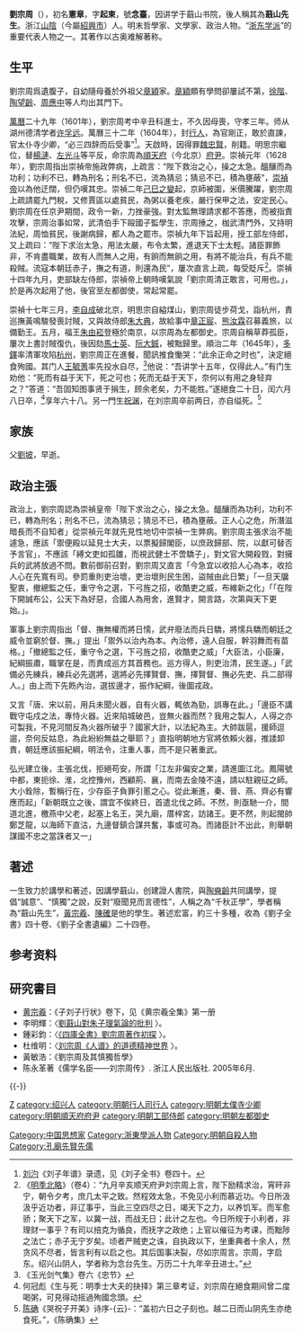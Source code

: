 {{Otheruses|other=名为劉宗周的其他人物|劉濂 (成化進士)}}
{{Otheruses|other=名为刘宪章的其他人物|刘宪章}}
{{明清人物信息框
|姓名 = 劉宗周
|原名 = 劉憲章
|圖片名稱= Liu Zongzhou.jpg
|圖片大小 = 200px
|圖片說明 =
|最高職務 = 工部左侍郎
|國家 = 大明
|爵位 = 
|籍貫 = [[浙江|浙江]][[山陰縣|山陰縣]]
|族裔 = 
|字號 = 字起東，號念臺
|室名 = 
|諡號 = 
|出生日期 = 萬曆六年（1578年）
|出生地點 =
|逝世日期 = 弘光元年（1645年）
|逝世地點 = 
|墓葬 =
|配偶 =
|親屬 =
|出身 = *萬曆二十九年辛丑科同進士出身
|經歷 = 
|著作 =
}}
'''劉宗周'''（{{bd|1578年||1645年|catIdx=Liu劉}}），初名'''憲章'''，字'''起東'''，號'''念臺'''，因讲学于蕺山书院，後人稱其為'''蕺山先生'''。浙江[[山陰|山陰]]（今屬[[紹興市|紹興市]]）人。明末哲學家、文學家、政治人物。“[[浙东学派|浙东学派]]”的重要代表人物之一。其著作以古奥难解著称。

==生平==
劉宗周爲遺腹子，自幼隨母養於外祖父[[章穎_(明朝)|章穎]]家。[[章穎_(明朝)|章穎]]頗有學問卻屢試不第，[[徐階|徐階]]、[[陶望齡|陶望齡]]、[[周應中|周應中]]等人均出其門下。

[[萬曆|萬曆]]二十九年（1601年），劉宗周考中辛丑科進士，不久因母喪，守孝三年。师从湖州德清学者[[许孚远|许孚远]]。萬曆三十二年（1604年），封[[行人|行人]]，為官剛正，敢於直諫，官太仆寺少卿，“必三四辞而后受事”<ref>[[刘汋|刘汋]]《刘子年谱》录遗，见《刘子全书》卷四十。</ref>。天啟時，因得罪[[魏忠賢|魏忠賢]]，削籍。明思宗繼位，替[[楊漣|楊漣]]、[[左光斗|左光斗]]等平反，命宗周為[[順天府|順天府]]（今北京）[[順天府府尹|府尹]]。崇禎元年（1628年），劉宗周指出崇禎帝施政弊病，上疏言：“陛下救治之心，操之太急。醞釀而為功利；功利不已，轉為刑名；刑名不已，流為猜忌；猜忌不已，積為壅蔽”，[[崇禎帝|崇禎帝]]以為他迂闊，但仍嘆其忠。崇禎二年[[己巳之變_(崇禎)|己巳之變]]起，京師被圍，米價騰躍，劉宗周上疏請罷九門稅，又修賈區以處貧民，為粥以養老疾，嚴行保甲之法，安定民心。劉宗周在任京尹期間，政令一新，力挫豪強。對太監無理請求都不答應，而被指責攻擊，宗周治事如常，武清伯手下毆國子監學生，宗周捶之，枷武清門外，又持明法紀，周恤貧民，後謝病歸，都人為之罷市。崇禎九年下旨起用，授工部左侍郎，又上疏曰：“陛下求治太急，用法太嚴，布令太繁，進退天下士太輕。諸臣罪飾非，不肯盡職業，故有人而無人之用，有餉而無餉之用，有將不能治兵，有兵不能殺賊。流寇本朝廷赤子，撫之有道，則還為民”，屢次直言上疏，每受貶斥<ref>《[[明季北略|明季北略]]》（卷4）：“九月辛亥顺天府尹刘宗周上言，陛下励精求治，宵旰非宁，朝令夕考，庶几太平之致。然程效太急，不免见小利而慕近功。今日所汲汲乎近功者，非辽事乎，当此三空四尽之日，竭天下之力，以养饥军。而军愈骄；聚天下之军，以冀一战，而战无日；此计之左也。今日所规于小利者，非理财一事乎？有司以掊克为循良，而抚字之政绝；上官以催征为考课，而黜陟之法亡；赤子无宁岁矣。顷者严贼吏之诛，自执政以下，坐重典者十余人，然贪风不尽者，皆言利有以启之也。其后国事决裂，尽如宗周言。宗周，字启东。绍兴山阴人，学者称为念台先生。万历二十九年辛丑进士。”</ref>。崇禎十四年九月，吏部缺左侍郎，崇禎帝上朝時嘆氣說「劉宗周清正敢言，可用也。」，於是再次起用了他，後官至左都御使，常起常罷。

崇禎十七年三月，[[李自成|李自成]]破北京，明思宗自縊煤山，劉宗周徒步荷戈，詣杭州，責巡撫黃鳴駿發喪討賊，又與故侍郎[[朱大典|朱大典]]，故給事中[[章正宸|章正宸]]、[[熊汝霖|熊汝霖]]召募義旅，以備勤王。五月，福王[[朱由崧|朱由崧]]登極於南京，以宗周為左都御史。宗周自稱草莽孤臣，屢次上書討賊復仇，後因劾[[馬士英|馬士英]]、[[阮大鋮|阮大鋮]]，被黜歸里。順治二年（1645年），[[多鐸|多鐸]]率清軍攻陷[[杭州|杭州]]，劉宗周正在進餐，聞訊推食慟哭：“此余正命之时也”，決定絕食殉國。其门人[[王毓蓍|王毓蓍]]率先投水自尽，<ref>《玉光剑气集》卷六《忠节》</ref>他说：“吾讲学十五年，仅得此人。”有门生劝他：“死而有益于天下，死之可也；死而无益于天下，奈何以有用之身轻弃之？”答道：“吾固知图事贤于捐生，顾余老矣，力不能胜。”遂絕食二十日，闰六月八日卒，<ref>何冠彪《生与死：明季士大夫的抉择》第三章考证，刘宗周在絕食期间曾二度喝粥，可見得动摇過殉國念頭。</ref>享年六十八。另一門生[[祝渊|祝渊]]，在刘宗周卒前两日，亦自缢死。<ref>[[陈确|陈确]]《哭祝子开美》诗序-{云}-：“盖初六日之子刻也。越二日而山阴先生亦绝食死。”，《陈确集》</ref>

== 家族 ==
父[[劉坡|劉坡]]，早逝。

== 政治主張 ==
政治上，劉宗周認為崇禎皇帝「陛下求治之心，操之太急。醞釀而為功利，功利不已，轉為刑名；刑名不已，流為猜忌；猜忌不已，積為壅蔽。正人心之危，所潛滋暗長而不自知者」從崇禎元年就先見性地切中崇禎一生㢢病。劉宗周主張求治不能遽急，應該「禦便殿以延見士大夫，以票擬歸閣臣，以庶政歸部、院，以獻可替否予言官」，不應該「縛文吏如孤雛，而視武健士不啻驕子」，對文官大開殺戮，對擁兵的武將放過不問。數前御前召對，劉宗周又直言「今急宜以收拾人心為本，收拾人心在先寬有司。參罰重則吏治壞，吏治壞則民生困，盜賊由此日繁」「一旦天牖聖衷，撤總監之任，重守令之選，下弓旌之招，收酷吏之威，布維新之化」「「在陛下開誠布公，公天下為好惡，合國人為用舍，進賢才，開言路，次第與天下更始。」。

軍事上劉宗周指出「督、撫無權而將日懦，武弁廢法而兵日驕，將懦兵驕而朝廷之威令並窮於督、撫。」提出「禦外以治內為本。內治修，遠人自服，幹羽舞而有苗格。」「撤總監之任，重守令之選，下弓旌之招，收酷吏之威」「大臣法，小臣廉，紀綱振肅，職掌在是，而責成巡方其首務也。巡方得人，則吏治清，民生遂。」「武備必先練兵，練兵必先選將，選將必先擇賢督、撫，擇賢督、撫必先吏、兵二部得人。」由上而下先飭內治，選拔邊才，振作紀綱，後圖戎政。

又言「唐、宋以前，用兵未聞火器，自有火器，輒依為勁，誤專在此。」「邊臣不講戰守屯戍之法，專恃火器。近來陷城破邑，豈無火器而然？我用之製人，人得之亦可製我，不見河間反為火器所破乎？國家大計，以法紀為主。大帥跋扈，援師逗遛，奈何反姑息，為此紛紛無益之舉耶？」直指明朝地方官將依賴火器，推諉卸責，朝廷應該振紀綱，明法令，注重人事，而不是只著重武。

弘光建立後，主張北伐，拒絕苟安，所謂「江左非偏安之業，請進圖江北。鳳陽號中都，東扼徐、淮，北控豫州，西顧荊、襄，而南去金陵不遠，請以駐親征之師。大小銓除，暫稱行在，少存臣子負罪引慝之心。從此漸進，秦、晉、燕、齊必有響應而起」「新朝既立之後，謂宜不俟終日，首遣北伐之師。不然，則亟馳一介，間道北進，檄燕中父老，起塞上名王，哭九廟，厝梓宮，訪諸王。更不然，則起閩帥鄭芝龍，以海師下直沽，九邊督鎮合謀共奮，事或可為。而諸臣計不出此，則舉朝謀國不忠之當誅者又一」

==著述==
一生致力於講學和著述，因講學蕺山，创建證人書院，與[[陶奭齡|陶奭齡]]共同講學，提倡“誠意”、“慎獨”之說，反對“廢聞見而言德性”，人稱之為“千秋正學”，學者稱為“蕺山先生”，[[黃宗羲|黃宗羲]]、[[陳確|陳確]]是他的學生。著述宏富，約三十多種，收為《劉子全書》四十卷、《劉子全書遺編》二十四卷。

== 参考资料 ==
{{reflist}}

==研究書目==

* [[黄宗羲|黄宗羲]]：《子刘子行状》卷下，见《黄宗羲全集》第一册
*李明輝：〈[http://ccs.ncl.edu.tw/Chinese_studies_19_2/1_32.pdf 劉蕺山對朱子理氣論的批判] {{Wayback|url=http://ccs.ncl.edu.tw/Chinese_studies_19_2/1_32.pdf |date=20181222190847 }}〉。
*鍾彩鈞：〈[http://www.litphil.sinica.edu.tw/home/publish/PDF/Newsletter/50/50-75-99.pdf 《四庫全書》劉宗周著作初探] {{Wayback|url=http://www.litphil.sinica.edu.tw/home/publish/PDF/Newsletter/50/50-75-99.pdf |date=20150105180346 }}〉。
*杜维明：〈[http://www.nssd.org/articles/article_read.aspx?id=6950839# 刘宗周《人谱》的道德精神世界] {{Wayback|url=http://www.nssd.org/articles/article_read.aspx?id=6950839 |date=20201023214657 }}〉。
* 黃敏浩：《劉宗周及其慎獨哲學》
* 陈永革著《儒学名臣——刘宗周传》. 浙江人民出版社. 2005年6月. 
{{Wikiquote}}

{{-}}
{{萬曆二十九年辛丑科殿試金榜}}

{{Authority control}}

{{DEFAULTSORT:Liu劉}}
[[category:劉姓|Z]]
[[category:绍兴人|category:绍兴人]]
[[category:明朝行人司行人|category:明朝行人司行人]]
[[category:明朝太僕寺少卿|category:明朝太僕寺少卿]]
[[category:明朝順天府府尹|category:明朝順天府府尹]]
[[category:明朝工部侍郎|category:明朝工部侍郎]]
[[category:明朝左都御史|category:明朝左都御史]]
[[Category:中国思想家|Category:中国思想家]]
[[Category:浙東學派人物|Category:浙東學派人物]]
[[Category:明朝自殺人物|Category:明朝自殺人物]]
[[Category:孔廟先賢先儒|Category:孔廟先賢先儒]]